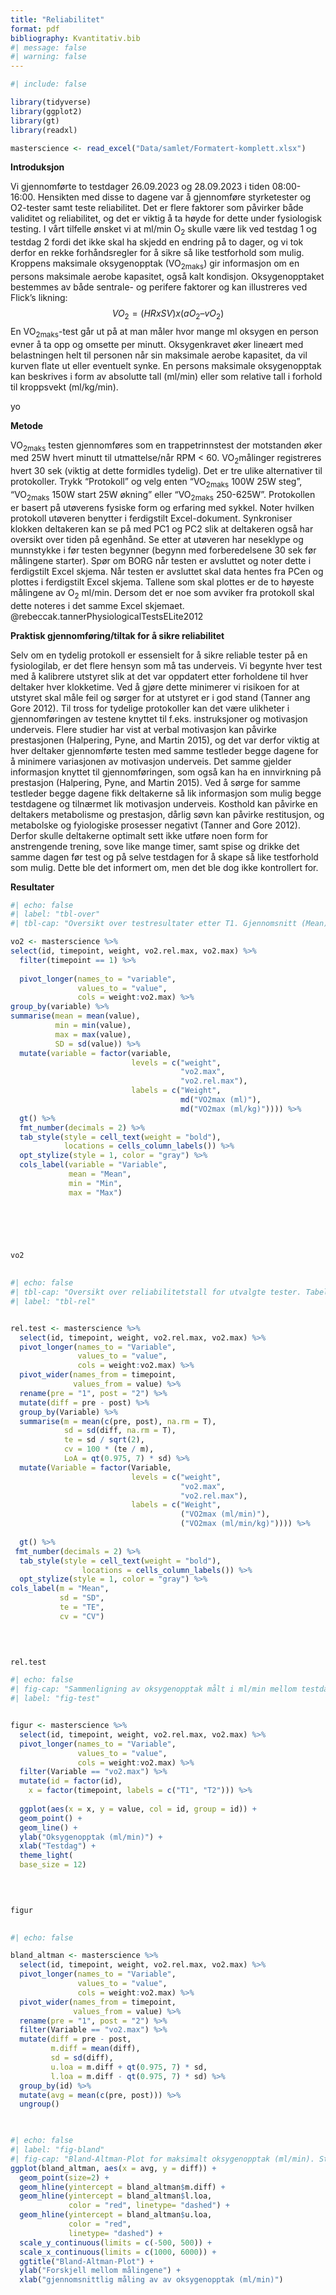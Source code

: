 ```yaml
---
title: "Reliabilitet"
format: pdf
bibliography: Kvantitativ.bib
#| message: false
#| warning: false
---
```


```r
#| include: false

library(tidyverse)
library(ggplot2)
library(gt)
library(readxl)

masterscience <- read_excel("Data/samlet/Formatert-komplett.xlsx")

```


**Introduksjon**

Vi gjennomførte to testdager 26.09.2023 og 28.09.2023 i tiden 08:00-16:00. Hensikten med disse to dagene var å gjennomføre styrketester og O2-tester samt teste reliabilitet. Det er flere faktorer som påvirker både validitet og reliabilitet, og det er viktig å ta høyde for dette under fysiologisk testing. I vårt tilfelle ønsket vi at ml/min O~2~ skulle være lik ved testdag 1 og testdag 2 fordi det ikke skal ha skjedd en endring på to dager, og vi tok derfor en rekke forhåndsregler for å sikre så like testforhold som mulig. 
Kroppens maksimale oksygenopptak (VO~2maks~) gir informasjon om en persons maksimale aerobe kapasitet, også kalt kondisjon. Oksygenopptaket bestemmes av både sentrale- og perifere faktorer og kan illustreres ved Flick’s likning: 
	$$VO_2 = (HR x SV) x (aO_2 – vO_2) $$
En VO~2maks~-test går ut på at man måler hvor mange ml oksygen en person evner å ta opp og omsette per minutt. Oksygenkravet øker lineært med belastningen helt til personen når sin maksimale aerobe kapasitet, da vil kurven flate ut eller eventuelt synke. En persons maksimale oksygenopptak kan beskrives i form av absolutte tall (ml/min) eller som relative tall i forhold til kroppsvekt (ml/kg/min). 

yo

**Metode**


VO~2maks~ testen gjennomføres som en trappetrinnstest der motstanden øker med 25W hvert minutt til utmattelse/når RPM < 60. VO~2~målinger registreres hvert 30 sek (viktig at dette formidles tydelig). Det er tre ulike alternativer til protokoller. Trykk "Protokoll" og velg enten "VO~2maks~ 100W 25W steg", "VO~2maks~ 150W start 25W økning" eller "VO~2maks~ 250-625W". Protokollen er basert på utøverens fysiske form og erfaring med sykkel. Noter hvilken protokoll utøveren benytter i ferdigstilt Excel-dokument. Synkroniser klokken deltakeren kan se på med PC1 og PC2 slik at deltakeren også har oversikt over tiden på egenhånd. Se etter at utøveren har neseklype og munnstykke i før testen begynner (begynn med forberedelsene 30 sek før målingene starter). Spør om BORG når testen er avsluttet og noter dette i ferdigstilt Excel skjema. Når testen er avsluttet skal data hentes fra PCen og plottes i ferdigstilt Excel skjema. Tallene som skal plottes er de to høyeste målingene av O~2~ ml/min. Dersom det er noe som avviker fra protokoll skal dette noteres i det samme Excel skjemaet.
@rebeccak.tannerPhysiologicalTestsELite2012


**Praktisk gjennomføring/tiltak for å sikre reliabilitet**

Selv om en tydelig protokoll er essensielt for å sikre reliable tester på en fysiologilab, er det flere hensyn som må tas underveis. Vi begynte hver test med å kalibrere utstyret slik at det var oppdatert etter forholdene til hver deltaker hver klokketime. Ved å gjøre dette minimerer vi risikoen for at utstyret skal måle feil og sørger for at utstyret er i god stand (Tanner ang Gore 2012). Til tross for tydelige protokoller kan det være ulikheter i gjennomføringen av testene knyttet til f.eks. instruksjoner og motivasjon underveis. Flere studier har vist at verbal motivasjon kan påvirke prestasjonen (Halpering, Pyne, and Martin 2015), og det var derfor viktig at hver deltaker gjennomførte testen med samme testleder begge dagene for å minimere variasjonen av motivasjon underveis. Det samme gjelder informasjon knyttet til gjennomføringen, som også kan ha en innvirkning på prestasjon (Halpering, Pyne, and Martin 2015). Ved å sørge for samme testleder begge dagene fikk deltakerne så lik informasjon som mulig begge testdagene og tilnærmet lik motivasjon underveis. Kosthold kan påvirke en deltakers metabolisme og prestasjon, dårlig søvn kan påvirke restitusjon, og metabolske og fyiologiske prosesser negativt (Tanner and Gore 2012). Derfor skulle deltakerne optimalt sett ikke utføre noen form for anstrengende trening, sove like mange timer, samt spise og drikke det samme dagen før test og på selve testdagen for å skape så like testforhold som mulig. Dette ble det informert om, men det ble dog ikke kontrollert for.


**Resultater**


```r
#| echo: false
#| label: "tbl-over"
#| tbl-cap: "Oversikt over testresultater etter T1. Gjennomsnitt (Mean), laveste observasjon (Min), høyeste observasjon (Max), og standardavvik (SD)"

vo2 <- masterscience %>% 
select(id, timepoint, weight, vo2.rel.max, vo2.max) %>% 
  filter(timepoint == 1) %>% 
  
  pivot_longer(names_to = "variable",
               values_to = "value",
               cols = weight:vo2.max) %>% 
group_by(variable) %>% 
summarise(mean = mean(value),
          min = min(value),
          max = max(value),
          SD = sd(value)) %>% 
  mutate(variable = factor(variable, 
                           levels = c("weight",
                                      "vo2.max",
                                      "vo2.rel.max"),
                           labels = c("Weight",
                                      md("VO2max (ml)"),
                                      md("VO2max (ml/kg)")))) %>%
  gt() %>% 
  fmt_number(decimals = 2) %>% 
  tab_style(style = cell_text(weight = "bold"),
            locations = cells_column_labels()) %>% 
  opt_stylize(style = 1, color = "gray") %>% 
  cols_label(variable = "Variable",
             mean = "Mean",
             min = "Min",
             max = "Max")


            
            


vo2
          

```
```r
#| echo: false
#| tbl-cap: "Oversikt over reliabilitetstall for utvalgte tester. Tabellen viser gjennomsnitt av T1 og T2 (Mean), standardavvik (SD), typical error (TE), variasjonskoeffisient (CV), og limits of agreement (LoA)"
#| label: "tbl-rel"


rel.test <- masterscience %>% 
  select(id, timepoint, weight, vo2.rel.max, vo2.max) %>% 
  pivot_longer(names_to = "Variable",
               values_to = "value",
               cols = weight:vo2.max) %>% 
  pivot_wider(names_from = timepoint,
              values_from = value) %>%
  rename(pre = "1", post = "2") %>% 
  mutate(diff = pre - post) %>% 
  group_by(Variable) %>% 
  summarise(m = mean(c(pre, post), na.rm = T),
            sd = sd(diff, na.rm = T), 
            te = sd / sqrt(2), 
            cv = 100 * (te / m), 
            LoA = qt(0.975, 7) * sd) %>%
  mutate(Variable = factor(Variable, 
                           levels = c("weight",
                                      "vo2.max",
                                      "vo2.rel.max"),
                           labels = c("Weight",
                                      ("VO2max (ml/min)"),
                                      ("VO2max (ml/min/kg)")))) %>%
                                   
  gt() %>% 
 fmt_number(decimals = 2) %>% 
  tab_style(style = cell_text(weight = "bold"),
                locations = cells_column_labels()) %>% 
  opt_stylize(style = 1, color = "gray") %>% 
cols_label(m = "Mean",
           sd = "SD",
           te = "TE",
           cv = "CV")

  
 

rel.test
```

```r
#| echo: false
#| fig-cap: "Sammenligning av oksygenopptak målt i ml/min mellom testdag 1 og testdag 2 for hver forsøksperson"
#| label: "fig-test"


figur <- masterscience %>% 
  select(id, timepoint, weight, vo2.rel.max, vo2.max) %>% 
  pivot_longer(names_to = "Variable",
               values_to = "value",
               cols = weight:vo2.max) %>% 
  filter(Variable == "vo2.max") %>% 
  mutate(id = factor(id),
    x = factor(timepoint, labels = c("T1", "T2"))) %>% 
  
  ggplot(aes(x = x, y = value, col = id, group = id)) +
  geom_point() +
  geom_line() +
  ylab("Oksygenopptak (ml/min)") +
  xlab("Testdag") +
  theme_light(
  base_size = 12)
 


  
figur
  


```
```r
#| echo: false

bland_altman <- masterscience %>% 
  select(id, timepoint, weight, vo2.rel.max, vo2.max) %>% 
  pivot_longer(names_to = "Variable",
               values_to = "value",
               cols = weight:vo2.max) %>% 
  pivot_wider(names_from = timepoint,
              values_from = value) %>%
  rename(pre = "1", post = "2") %>% 
  filter(Variable == "vo2.max") %>% 
  mutate(diff = pre - post,
         m.diff = mean(diff),
         sd = sd(diff),
         u.loa = m.diff + qt(0.975, 7) * sd,
         l.loa = m.diff - qt(0.975, 7) * sd) %>% 
  group_by(id) %>% 
  mutate(avg = mean(c(pre, post))) %>% 
  ungroup() 

  


```



```r
#| echo: false
#| label: "fig-bland"
#| fig-cap: "Bland-Altman-Plot for maksimalt oksygenopptak (ml/min). Stiplete linjer tilsvarer øvre og nedre limits of agreement. Heltrukken linje tilsvarer gjennomsnittet av differansen mellom T1 og T2"
ggplot(bland_altman, aes(x = avg, y = diff)) +
  geom_point(size=2) +
  geom_hline(yintercept = bland_altman$m.diff) +
  geom_hline(yintercept = bland_altman$l.loa, 
             color = "red", linetype= "dashed") +
  geom_hline(yintercept = bland_altman$u.loa, 
             color = "red", 
             linetype= "dashed") +
  scale_y_continuous(limits = c(-500, 500)) +
  scale_x_continuous(limits = c(1000, 6000)) +
  ggtitle("Bland-Altman-Plot") +
  ylab("Forskjell mellom målingene") +
  xlab("gjennomsnittlig måling av av oksygenopptak (ml/min)")
```

